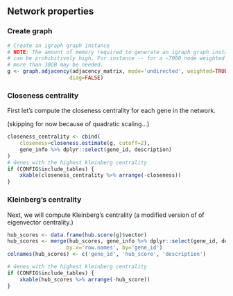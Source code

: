 Network properties
------------------

### Create graph

```r
# Create an igraph graph instance
# NOTE: The amount of memory required to generate an igraph graph instance
# can be prohibitively high. For instance -- for a ~7000 node weighted network,
# more than 30GB may be needed.
g <- graph.adjacency(adjacency_matrix, mode='undirected', weighted=TRUE,
                    diag=FALSE)

```

### Closeness centrality

First let's compute the closeness centrality for each gene in the network.

(skipping for now because of quadratic scaling...)

```r
closeness_centrality <- cbind(
    closeness=closeness.estimate(g, cutoff=2),
    gene_info %>% dplyr::select(gene_id, description)
)
# Genes with the highest kleinberg centrality
if (CONFIG$include_tables) {
    xkable(closeness_centrality %>% arrange(-closeness))
}
```

### Kleinberg's centrality

Next, we will compute Kleinberg's centrality (a modified version of of
eigenvector centrality.)

```r
hub_scores <- data.frame(hub.score(g)$vector)
hub_scores <- merge(hub_scores, gene_info %>% dplyr::select(gene_id, description),
                   by.x='row.names', by='gene_id')
colnames(hub_scores) <- c('gene_id', 'hub_score', 'description')

# Genes with the highest kleinberg centrality
if (CONFIG$include_tables) {
    xkable(hub_scores %>% arrange(-hub_score))
}
```

